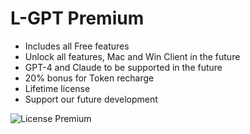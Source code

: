 # L-GPT Premium

- Includes all Free features
- Unlock all features, Mac and Win Client in the future
- GPT-4 and Claude to be supported in the future
- 20% bonus for Token recharge
- Lifetime license
- Support our future development

![License Premium](/license/premium-en.png)
